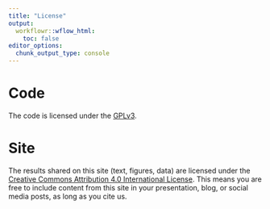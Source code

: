 ```yaml
---
title: "License"
output:
  workflowr::wflow_html:
    toc: false
editor_options:
  chunk_output_type: console
---
```


# Code
The code is licensed under the [GPLv3](https://www.gnu.org/licenses/gpl-3.0.txt).

# Site
The results shared on this site (text, figures, data) are licensed under the [Creative Commons Attribution 4.0 International License](https://creativecommons.org/licenses/by/4.0/). This means you are free to include content from this site in your presentation, blog, or social media posts, as long as you cite us.


